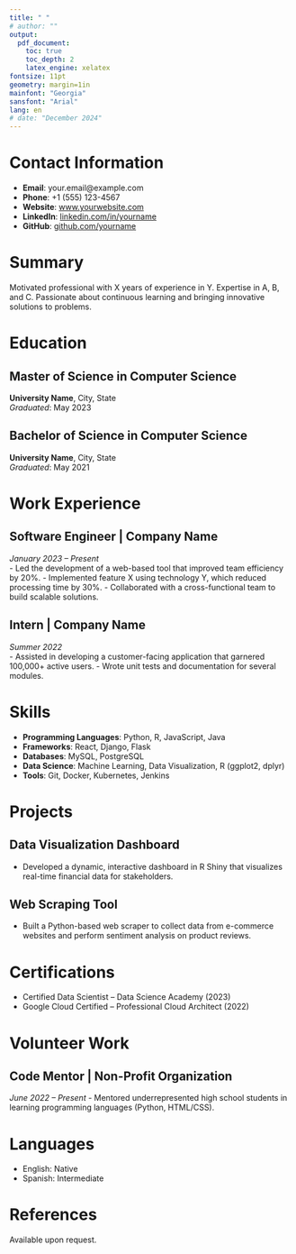 ---
title: " "
# author: ""
output:
  pdf_document: 
    toc: true
    toc_depth: 2
    latex_engine: xelatex
fontsize: 11pt
geometry: margin=1in
mainfont: "Georgia"
sansfont: "Arial"
lang: en
# date: "December 2024"
---

# Contact Information
- **Email**: your.email@example.com
- **Phone**: +1 (555) 123-4567
- **Website**: [www.yourwebsite.com](https://www.yourwebsite.com)
- **LinkedIn**: [linkedin.com/in/yourname](https://www.linkedin.com/in/yourname)
- **GitHub**: [github.com/yourname](https://github.com/yourname)

# Summary
Motivated professional with X years of experience in Y. Expertise in A, B, and C. Passionate about continuous learning and bringing innovative solutions to problems.

# Education

## Master of Science in Computer Science
**University Name**, City, State  
*Graduated*: May 2023

## Bachelor of Science in Computer Science
**University Name**, City, State  
*Graduated*: May 2021

# Work Experience

## Software Engineer | **Company Name**
*January 2023 – Present*  
- Led the development of a web-based tool that improved team efficiency by 20%.
- Implemented feature X using technology Y, which reduced processing time by 30%.
- Collaborated with a cross-functional team to build scalable solutions.

## Intern | **Company Name**
*Summer 2022*  
- Assisted in developing a customer-facing application that garnered 100,000+ active users.
- Wrote unit tests and documentation for several modules.

# Skills

- **Programming Languages**: Python, R, JavaScript, Java
- **Frameworks**: React, Django, Flask
- **Databases**: MySQL, PostgreSQL
- **Data Science**: Machine Learning, Data Visualization, R (ggplot2, dplyr)
- **Tools**: Git, Docker, Kubernetes, Jenkins

# Projects

## Data Visualization Dashboard
- Developed a dynamic, interactive dashboard in R Shiny that visualizes real-time financial data for stakeholders.

## Web Scraping Tool
- Built a Python-based web scraper to collect data from e-commerce websites and perform sentiment analysis on product reviews.

# Certifications

- Certified Data Scientist – Data Science Academy (2023)
- Google Cloud Certified – Professional Cloud Architect (2022)

# Volunteer Work

## Code Mentor | **Non-Profit Organization**
*June 2022 – Present*
- Mentored underrepresented high school students in learning programming languages (Python, HTML/CSS).

# Languages
- English: Native
- Spanish: Intermediate

# References
Available upon request.
